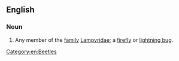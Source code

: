 ==English==

===Noun===
{{en-noun}}

# {{context|zoology|lang=en}} Any member of the [[family]] [[Lampyridae]]; a [[firefly]] or [[lightning bug]].

[[Category:en:Beetles]]
